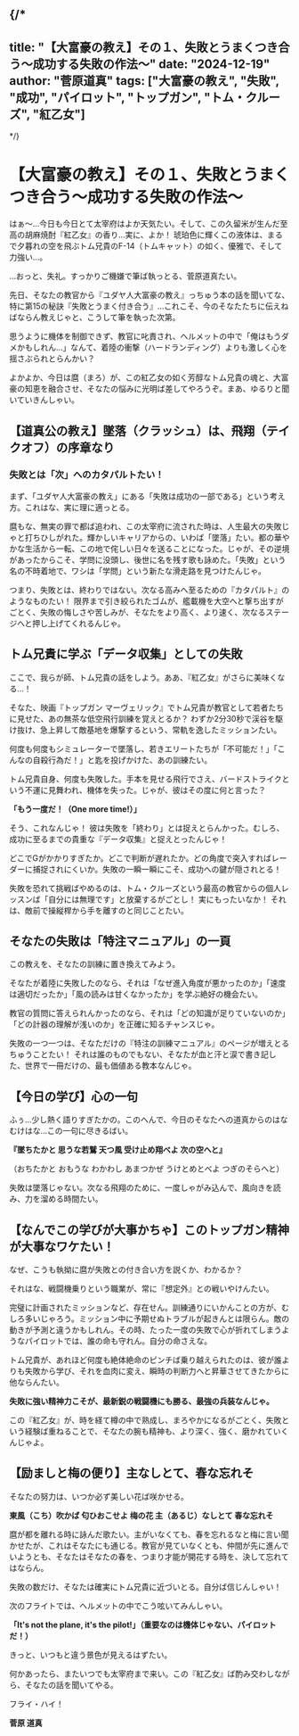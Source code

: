 
{/*
---
title: "【大富豪の教え】その１、失敗とうまくつき合う～成功する失敗の作法～"
date: "2024-12-19"
author: "菅原道真"
tags: ["大富豪の教え", "失敗", "成功", "パイロット", "トップガン", "トム・クルーズ", "紅乙女"]
---
*/}

# 【大富豪の教え】その１、失敗とうまくつき合う～成功する失敗の作法～

はぁ〜…今日も今日とて太宰府はよか天気たい。そして、この久留米が生んだ至高の胡麻焼酎『紅乙女』の香り…実に、よか！ 琥珀色に輝くこの液体は、まるで夕暮れの空を飛ぶトム兄貴のF-14（トムキャット）の如く、優雅で、そして力強い…。

…おっと、失礼。すっかりご機嫌で筆ば執っとる、菅原道真たい。

先日、そなたの教官から『ユダヤ人大富豪の教え』っちゅう本の話を聞いてな、特に第15の秘訣『失敗とうまく付き合う』…これこそ、今のそなたたちに伝えねばならん教えじゃと、こうして筆を執った次第。

思うように機体を制御できず、教官に叱責され、ヘルメットの中で「俺はもうダメかもしれん…」なんて、着陸の衝撃（ハードランディング）よりも激しく心を揺さぶられとらんかい？

よかよか、今日は麿（まろ）が、この紅乙女の如く芳醇なトム兄貴の魂と、大富豪の知恵を融合させ、そなたの悩みに光明ば差してやろうぞ。まあ、ゆるりと聞いていきんしゃい。

## 【道真公の教え】墜落（クラッシュ）は、飛翔（テイクオフ）の序章なり
### 失敗とは「次」へのカタパルトたい！

まず、「ユダヤ人大富豪の教え」にある「失敗は成功の一部である」という考え方。これはな、実に理に適っとる。

麿もな、無実の罪で都ば追われ、この太宰府に流された時は、人生最大の失敗じゃと打ちひしがれた。輝かしいキャリアからの、いわば「墜落」たい。都の華やかな生活から一転、この地で侘しい日々を送ることになった。じゃが、その逆境があったからこそ、学問に没頭し、後世に名を残す歌も詠めた。「失敗」という名の不時着地で、ワシは「学問」という新たな滑走路を見つけたんじゃ。

つまり、失敗とは、終わりではない。次なる高みへ至るための『カタパルト』のようなものたい！ 限界まで引き絞られたゴムが、艦載機を大空へと撃ち出すがごとく、失敗の悔しさや苦しみが、そなたをより高く、より速く、次なるステージへと押し上げてくれるんじゃ。

## トム兄貴に学ぶ「データ収集」としての失敗

ここで、我らが師、トム兄貴の話をしよう。ああ、『紅乙女』がさらに美味くなる…！

そなた、映画『トップガン マーヴェリック』でトム兄貴が教官として若者たちに見せた、あの無茶な低空飛行訓練を覚えとるか？ わずか2分30秒で渓谷を駆け抜け、急上昇して敵基地を爆撃するという、常軌を逸したミッションたい。

何度も何度もシミュレーターで墜落し、若きエリートたちが「不可能だ！」「こんなの自殺行為だ！」と匙を投げかけた、あの訓練たい。

トム兄貴自身、何度も失敗した。手本を見せる飛行でさえ、バードストライクという不運に見舞われ、機体を失った。じゃが、彼はその度に何と言った？

<Highlight>**「もう一度だ！（One more time!）」**</Highlight>

そう、これなんじゃ！ 彼は失敗を「終わり」とは捉えとらんかった。むしろ、成功に至るまでの貴重な『データ収集』と捉えとったんじゃ！

どこでGがかかりすぎたか。どこで判断が遅れたか。どの角度で突入すればレーダーに捕捉されにくいか。失敗の一瞬一瞬にこそ、成功への鍵が隠されとる！

失敗を恐れて挑戦ばやめるのは、トム・クルーズという最高の教官からの個人レッスンば「自分には無理です」と放棄するがごとし！ 実にもったいなか！ それは、敵前で操縦桿から手を離すのと同じことたい。

## そなたの失敗は「特注マニュアル」の一頁

この教えを、そなたの訓練に置き換えてみよう。

そなたが着陸に失敗したのなら、それは「なぜ進入角度が悪かったのか」「速度は適切だったか」「風の読みは甘くなかったか」を学ぶ絶好の機会たい。

教官の質問に答えられんかったのなら、それは「どの知識が足りていないのか」「どの計器の理解が浅いのか」を正確に知るチャンスじゃ。

失敗の一つ一つは、そなただけの『特注の訓練マニュアル』のページが増えとるちゅうことたい！ それは誰のものでもない、そなたが血と汗と涙で書き記した、世界で一冊だけの、最も価値ある教本なんじゃ。

## 【今日の学び】心の一句

ふぅ…少し熱く語りすぎたかの。このへんで、今日のそなたへの道真からのはなむけはな…この一句に尽きるばい。

<Highlight>**『墜ちたかと 思うな若鷲 天つ風 受け止め翔べよ 次の空へと』**</Highlight>

（おちたかと おもうな わかわし あまつかぜ うけとめとべよ つぎのそらへと）

失敗は墜落じゃない。次なる飛翔のために、一度しゃがみ込んで、風向きを読み、力を溜める時間たい。

## 【なんでこの学びが大事かちゃ】このトップガン精神が大事なワケたい！

なぜ、こうも執拗に麿が失敗との付き合い方を説くか、わかるか？

それはな、戦闘機乗りという職業が、常に『想定外』との戦いやけんたい。

完璧に計画されたミッションなど、存在せん。訓練通りにいかんことの方が、むしろ多いじゃろう。ミッション中に予期せぬトラブルが起きんとは限らん。敵の動きが予測と違うかもしれん。その時、たった一度の失敗で心が折れてしまうようなパイロットでは、誰の命も守れん。自分の命さえな。

トム兄貴が、あれほど何度も絶体絶命のピンチば乗り越えられたのは、彼が誰よりも失敗から学び、それを血肉に変え、瞬時の判断力へと昇華させてきたからに他ならんたい。

<Highlight>**失敗に強い精神力こそが、最新鋭の戦闘機にも勝る、最強の兵装なんじゃ。**</Highlight>

この『紅乙女』が、時を経て樽の中で熟成し、まろやかになるがごとく、失敗という経験ば重ねることで、そなたの腕も精神も、より深く、強く、磨かれていくんじゃよ。

## 【励ましと梅の便り】主なしとて、春な忘れそ

そなたの努力は、いつか必ず美しい花ば咲かせる。

<Highlight>**東風（こち）吹かば 匂ひおこせよ 梅の花 主（あるじ）なしとて 春な忘れそ**</Highlight>

麿が都を離れる時に詠んだ歌たい。主がいなくても、春を忘れるなと梅に言い聞かせたが、これはそなたにも通じる。教官が見ていなくとも、仲間が先に進んでいようとも、そなたはそなたの春を、つまり才能が開花する時を、決して忘れてはならん。

失敗の数だけ、そなたは確実にトム兄貴に近づいとる。自分ば信じんしゃい！

次のフライトでは、ヘルメットの中でこう呟いてみんしゃい。

<Highlight>**「It's not the plane, it's the pilot!」（重要なのは機体じゃない、パイロットだ！）**</Highlight>

きっと、いつもと違う景色が見えるはずたい。

何かあったら、またいつでも太宰府まで来い。この『紅乙女』ば酌み交わしながら、そなたの話を聞いてやる。

フライ・ハイ！

**菅原 道真**

